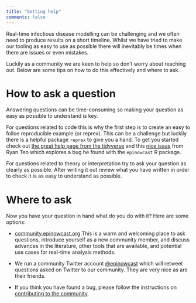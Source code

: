 ```yaml
---
title: "Getting help"
comments: false
---
```


Real-time infectious disease modelling can be challenging and we often need to produce results on a short timeline. Whilst we have tried to make our tooling as easy to use as possible there will inevitably be times when there are issues or even mistakes.

Luckily as a community we are keen to help so don't worry about reaching out. Below are some tips on how to do this effectively and where to ask.

# How to ask a question

Answering questions can be time-consuming so making your question as easy as possible to understand is key. 

For questions related to code this is why the first step is to create an easy to folloe reproducible example (or reprex). This can be a challenge but luckily there is a helpful package `reprex` to give you a hand. To get you started check out [the great help page from the tidyverse](https://www.tidyverse.org/help/#reprex) and this [nice issue](https://github.com/epinowcast/epinowcast/issues/148) from Ryan Teo which explores a bug he found with the `epinowcast` R package.

For questions related to theory or interpretation try to ask your question as clearly as possible. After writing it out review what you have written in order to check it is as easy to understand as possible.


# Where to ask

Now you have your question in hand what do you do with it? Here are some options:

- [community.epinowcast.org](https://community.epinowcast.org/) This is a warm and welcoming place to ask questions, introduce yourself as a new community member, and discuss advances in the literature, other tools that are available, and potential use cases for real-time analysis methods.

- We run a community Twitter account [@epinowcast](https://twitter.com/epinowcast) which will retweet questions asked on Twitter to our community. They are very nice as are their friends.

- If you think you have found a bug, please follow the instructions on [contributing to the community](https://www.epinowcast.org/contribute/).